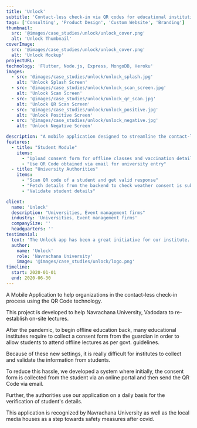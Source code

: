 ```yaml
---
title: 'Unlock'
subtitle: 'Contact-less check-in via QR codes for educational institutions'
tags: ['Consulting', 'Product Design', 'Custom Website', 'Branding']
thumbnail:
  src: '@images/case_studies/unlock/unlock_cover.png'
  alt: 'Unlock Thumbnail'
coverImage:
  src: '@images/case_studies/unlock/unlock_cover.png'
  alt: 'Unlock Mockup'
projectURL: 
technology: 'Flutter, Node.js, Express, MongoDB, Heroku'
images:
  - src: '@images/case_studies/unlock/unlock_splash.jpg'
    alt: 'Unlock Splash Screen'
  - src: '@images/case_studies/unlock/unlock_scan_screen.jpg'
    alt: 'Unlock Scan Screen'
  - src: '@images/case_studies/unlock/unlock_qr_scan.jpg'
    alt: 'Unlock QR Scan Screen'
  - src: '@images/case_studies/unlock/unlock_positive.jpg'
    alt: 'Unlock Positive Screen'
  - src: '@images/case_studies/unlock/unlock_negative.jpg'
    alt: 'Unlock Negative Screen'

description: "A mobile application designed to streamline the contact-less check-in process for educational institutions by utilizing QR code technology to verify student consent forms and vaccination details."
features:
  - title: "Student Module"
    items:
      - "Upload consent form for offline classes and vaccination details"
      - "Use QR Code obtained via email for university entry"
  - title: "University Authorities"
    items:
      - "Scan QR code of a student and get valid response" 
      - "Fetch details from the backend to check weather consent is submitted or not"
      - "Validate student details"

client:
  name: 'Unlock'
  description: "Universities, Event management firms"
  industry: 'Universities, Event management firms'
  companySize: ''
  headquarters: ''
testimonial:
  text: 'The Unlock app has been a great initiative for our institute. With its innovative features, we have been able to ensure a seamless and secure access management system. The contactless check-in and check-out feature has significantly helped students to get back to normal routine for university after COVID-19. We highly recommend Appcrafters and wish our students the best for their future endeavors.'
  author:
    name: 'Unlock'
    role: 'Navrachana University'
    image: '@images/case_studies/unlock/logo.png'
timeline:
  start: 2020-01-01
  end: 2020-06-30
---
```


A Mobile Application to help organizations in the contact-less check-in process using the QR Code technology. 

This project is developed to help Navrachana University, Vadodara to re-establish on-site lectures.

After the pandemic, to begin offline education back, many educational institutes require to collect a consent form from the guardian in order to allow students to attend offline lectures as per govt. guidelines. 

Because of these new settings, it is really difficult for institutes to collect and validate the information from students. 

To reduce this hassle, we developed a system where initially, the consent form is collected from the student via an online portal and then send the QR Code via email. 

Further, the authorities use our application on a daily basis for the verification of student's details.

This application is recognized by Navrachana University as well as the local media houses as a step towards safety measures after covid.